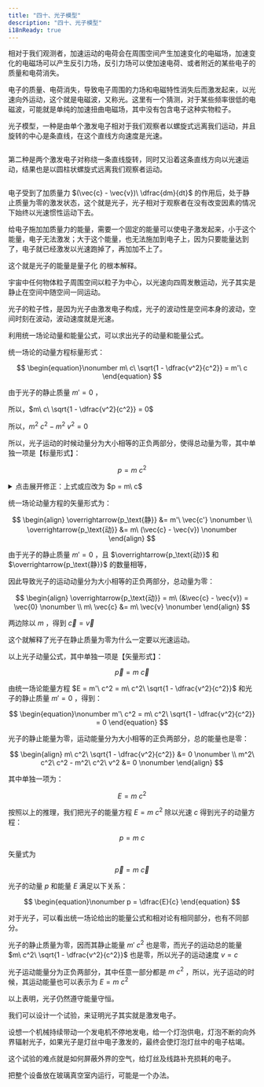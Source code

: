 ```yaml
---
title: "四十、光子模型"
description: "四十、光子模型"
i18nReady: true
---
```




相对于我们观测者，加速运动的电荷会在周围空间产生加速变化的电磁场，加速变化的电磁场可以产生反引力场，反引力场可以使加速电荷、或者附近的某些电子的质量和电荷消失。

电子的质量、电荷消失，导致电子周围的力场和电磁特性消失后而激发起来，以光速向外运动，这个就是电磁波，又称光。这里有一个猜测，对于某些频率很低的电磁波，可能就是单纯的加速扭曲电磁场，其中没有包含电子这种实物粒子。

光子模型，一种是由单个激发电子相对于我们观察者以螺旋式远离我们运动，并且旋转的中心是条直线，在这个直线方向速度是光速。

<Image src={Section401} alt="" class=""  style="margin:0 auto;"/>

第二种是两个激发电子对称绕一条直线旋转，同时又沿着这条直线方向以光速运动，结果也是以圆柱状螺旋式远离我们观察者运动。

<Image src={Section402} alt="" class=""  style="margin:0 auto;"/>

电子受到了加质量力 $(\vec{c} - \vec{v})\ \dfrac{dm}{dt}$ 的作用后，处于静止质量为零的激发状态，这个就是光子，光子相对于观察者在没有改变因素的情况下始终以光速惯性运动下去。

给电子施加加质量力的能量，需要一个固定的能量可以使电子激发起来，小于这个能量，电子无法激发；大于这个能量，也无法施加到电子上，因为只要能量达到了，电子就已经激发以光速跑掉了，再加加不上了。

这个就是光子的能量是量子化 的根本解释。

宇宙中任何物体粒子周围空间以粒子为中心，以光速向四周发散运动，光子其实是静止在空间中随空间一同运动。

光子的粒子性，是因为光子由激发电子构成，光子的波动性是空间本身的波动，空间时刻在波动，波动速度就是光速。

利用统一场论动量和能量公式，可以求出光子的动量和能量公式。

统一场论的动量方程标量形式：

$$
\begin{equation}\nonumber
m\ c\ \sqrt{1 - \dfrac{v^2}{c^2}} = m'\ c
\end{equation}
$$

由于光子的静止质量 $m'= 0$ ，

所以，$m\ c\ \sqrt{1 - \dfrac{v^2}{c^2}} = 0$ 

所以，$m^2\ c^2 - m^2\ v^2 = 0$ 

所以，光子运动的时候动量分为大小相等的正负两部分，使得总动量为零，其中单独一项是【标量形式】：

$$
\begin{equation}\nonumber
p = m\ c^2
\end{equation}
$$

<details>
  <summary class="custom-summary">点击展开修正：上式或应改为 $p = m\ c$</summary>
  <Aside type="danger" title="修正">
    上式等式右侧似乎多乘了一个 $c$ ；或应改为 $p = m\ c$

    <div style="text-align: right;">
      _由 **<a href="mailto:bzsgbq@163.com" target="_blank" rel="noopener noreferrer">RainDream</a>** 添加_
    </div>
  </Aside>
</details>

统一场论动量方程的矢量形式为：

$$
\begin{align}
\overrightarrow{p_\text{静}} &= m'\ \vec{c'} \nonumber \\
\overrightarrow{p_\text{动}} &= m\ (\vec{c} - \vec{v}) \nonumber
\end{align}
$$

由于光子的静止质量 $m'=0$ ，且 $\overrightarrow{p_\text{动}}$ 和 $\overrightarrow{p_\text{静}}$ 的数量相等，

因此导致光子的运动动量分为大小相等的正负两部分，总动量为零：

$$
\begin{align}
\overrightarrow{p_\text{动}} = m\ (&\vec{c} - \vec{v}) = \vec{0} \nonumber \\
m\ \vec{c} &= m\ \vec{v} \nonumber
\end{align}
$$

两边除以 $m$ ，得到 $\vec{c} = \vec{v}$ 

这个就解释了光子在静止质量为零为什么一定要以光速运动。

以上光子动量公式，其中单独一项是【矢量形式】：

$$
\begin{equation}\nonumber
\vec{p} = m\ \vec{c}
\end{equation}
$$

由统一场论能量方程 $E = m'\ c^2 = m\ c^2\ \sqrt{1 - \dfrac{v^2}{c^2}}$ 和光子的静止质量 $m'=0$ ，得到：

$$
\begin{equation}\nonumber
m'\ c^2 = m\ c^2\ \sqrt{1 - \dfrac{v^2}{c^2}} = 0
\end{equation}
$$

光子的静止能量为零，运动能量分为大小相等的正负两部分，总的能量也是零：

$$
\begin{align}
m\ c^2\ \sqrt{1 - \dfrac{v^2}{c^2}} &= 0 \nonumber \\
m^2\ c^2\ c^2 - m^2\ c^2\ v^2 &= 0 \nonumber
\end{align}
$$

其中单独一项为：

$$
\begin{equation}\nonumber
E = m\ c^2
\end{equation}
$$

按照以上的推理，我们把光子的能量方程 $E = m\ c^2$ 除以光速 $c$ 得到光子的动量方程：

$$
\begin{equation}\nonumber
p = m\ c
\end{equation}
$$

矢量式为

$$
\begin{equation}\nonumber
\vec{p} = m\ \vec{c}
\end{equation}
$$

光子的动量 $p$ 和能量 $E$ 满足以下关系：

$$
\begin{equation}\nonumber
p = \dfrac{E}{c}
\end{equation}
$$

对于光子，可以看出统一场论给出的能量公式和相对论有相同部分，也有不同部分。

光子的静止质量为零，因而其静止能量 $m'\ c^2$ 也是零，而光子的运动总的能量 $m\ c^2\ \sqrt{1 - \dfrac{v^2}{c^2}}$ 也是零，所以光子的运动速度 $v = c$ 

光子运动能量分为正负两部分，其中任意一部分都是 $m\ c^2$ ，所以，光子运动的时候，其运动能量也可以表示为 $E = m\ c^2$ 

以上表明，光子仍然遵守能量守恒。

我们可以设计一个试验，来证明光子其实就是激发电子。

设想一个机械持续带动一个发电机不停地发电，给一个灯泡供电，灯泡不断的向外界辐射光子，如果光子是灯丝中电子激发的，最终会使灯泡灯丝中的电子枯竭。

这个试验的难点就是如何屏蔽外界的空气，给灯丝及线路补充损耗的电子。

把整个设备放在玻璃真空室内运行，可能是一个办法。

